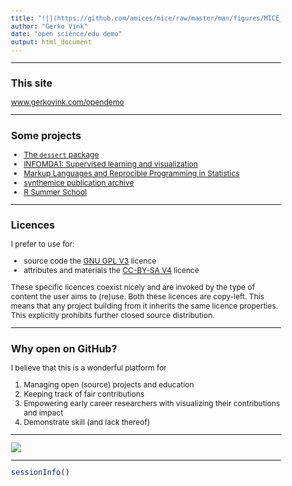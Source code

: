 ```yaml
---
title: "![](https://github.com/amices/mice/raw/master/man/figures/MICE_sticker_SMALL.png){width=20%}![](https://github.com/amices/ggmice/raw/main/man/figures/logo.png){width=20%}![](https://github.com/gerkovink/markup2022/raw/main/sticker.png){width=20%}![](https://github.com/gerkovink/dessert/raw/main/img/hex_dessert.png){width=20%}"
author: "Gerko Vink"
date: "open science/edu demo"
output: html_document
---
```


<style type="text/css">

body{ /* Normal  */
      font-size: 12px;
  }
td {  /* Table  */
  font-size: 12px;
}
h1.title {
  font-size: 20px;
  color: DarkBlue;
}
h1 { /* Header 1 */
  font-size: 18px;
}
h2 { /* Header 2 */
    font-size: 16px;
}
h3 { /* Header 3 */
  font-size: 14px;
}
code.r{ /* Code block */
    font-size: 12px;
}
pre { /* Code block - determines code spacing between lines */
    font-size: 12px;
}
</style>

---

## This site
[www.gerkovink.com/opendemo](https://www.gerkovink.com/opendemo)

---

## Some projects 

- [The `dessert` package](https://github.com/gerkovink/dessert)
- [INFOMDA1: Supervised learning and visualization](https://github.com/gerkovink/INFOMDA1-2022)
- [Markup Languages and Reprocible Programming in Statistics](https://github.com/gerkovink/markup)
- [synthemice publication archive](https://github.com/amices/Synthemice)
- [R Summer School](https://www.gerkovink.com)

---

## Licences

I prefer to use for:

- source code the [GNU GPL V3](https://www.gnu.org/licenses/gpl-3.0.en.html) licence
- attributes and materials the [CC-BY-SA V4](https://creativecommons.org/licenses/by-sa/4.0/) licence

These specific licences coexist nicely and are invoked by the type of content the user aims to (re)use. Both these licences are copy-left. This means that any project building from it inherits the same licence properties. This explicitly prohibits further closed source distribution. 

---

## Why open on GitHub?
I believe that this is a wonderful platform for

1. Managing open (source) projects and education
2. Keeping track of fair contributions
3. Empowering early career researchers with visualizing their contributions and impact
4. Demonstrate skill (and lack thereof)

---

![](https://www.gerkovink.com/images/pubdom.png)

---

```r
sessionInfo()
```

